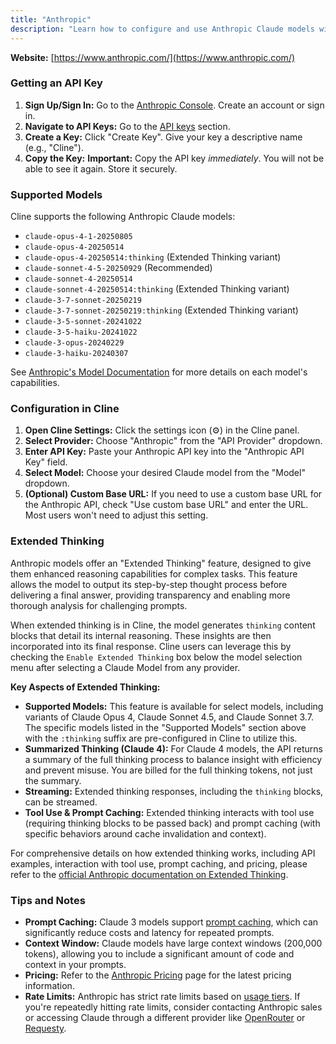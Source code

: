 ```yaml
---
title: "Anthropic"
description: "Learn how to configure and use Anthropic Claude models with Cline. Covers API key setup, model selection, and advanced features like prompt caching."
---
```


**Website:** [https://www.anthropic.com/](https://www.anthropic.com/)

### Getting an API Key

1.  **Sign Up/Sign In:** Go to the [Anthropic Console](https://console.anthropic.com/). Create an account or sign in.
2.  **Navigate to API Keys:** Go to the [API keys](https://console.anthropic.com/settings/keys) section.
3.  **Create a Key:** Click "Create Key". Give your key a descriptive name (e.g., "Cline").
4.  **Copy the Key:** **Important:** Copy the API key _immediately_. You will not be able to see it again. Store it securely.

### Supported Models

Cline supports the following Anthropic Claude models:

-   `claude-opus-4-1-20250805`
-   `claude-opus-4-20250514`
-   `claude-opus-4-20250514:thinking` (Extended Thinking variant)
-   `claude-sonnet-4-5-20250929` (Recommended)
-   `claude-sonnet-4-20250514`
-   `claude-sonnet-4-20250514:thinking` (Extended Thinking variant)
-   `claude-3-7-sonnet-20250219`
-   `claude-3-7-sonnet-20250219:thinking` (Extended Thinking variant)
-   `claude-3-5-sonnet-20241022`
-   `claude-3-5-haiku-20241022`
-   `claude-3-opus-20240229`
-   `claude-3-haiku-20240307`

See [Anthropic's Model Documentation](https://docs.anthropic.com/en/docs/about-claude/models) for more details on each model's capabilities.

### Configuration in Cline

1.  **Open Cline Settings:** Click the settings icon (⚙️) in the Cline panel.
2.  **Select Provider:** Choose "Anthropic" from the "API Provider" dropdown.
3.  **Enter API Key:** Paste your Anthropic API key into the "Anthropic API Key" field.
4.  **Select Model:** Choose your desired Claude model from the "Model" dropdown.
5.  **(Optional) Custom Base URL:** If you need to use a custom base URL for the Anthropic API, check "Use custom base URL" and enter the URL. Most users won't need to adjust this setting.

### Extended Thinking

Anthropic models offer an "Extended Thinking" feature, designed to give them enhanced reasoning capabilities for complex tasks. This feature allows the model to output its step-by-step thought process before delivering a final answer, providing transparency and enabling more thorough analysis for challenging prompts.

When extended thinking is in Cline, the model generates `thinking` content blocks that detail its internal reasoning. These insights are then incorporated into its final response.
Cline users can leverage this by checking the `Enable Extended Thinking` box below the model selection menu after selecting a Claude Model from any provider.

**Key Aspects of Extended Thinking:**

-   **Supported Models:** This feature is available for select models, including variants of Claude Opus 4, Claude Sonnet 4.5, and Claude Sonnet 3.7. The specific models listed in the "Supported Models" section above with the `:thinking` suffix are pre-configured in Cline to utilize this.
-   **Summarized Thinking (Claude 4):** For Claude 4 models, the API returns a summary of the full thinking process to balance insight with efficiency and prevent misuse. You are billed for the full thinking tokens, not just the summary.
-   **Streaming:** Extended thinking responses, including the `thinking` blocks, can be streamed.
-   **Tool Use & Prompt Caching:** Extended thinking interacts with tool use (requiring thinking blocks to be passed back) and prompt caching (with specific behaviors around cache invalidation and context).

For comprehensive details on how extended thinking works, including API examples, interaction with tool use, prompt caching, and pricing, please refer to the [official Anthropic documentation on Extended Thinking](https://docs.anthropic.com/en/docs/build-with-claude/extended-thinking).

### Tips and Notes

-   **Prompt Caching:** Claude 3 models support [prompt caching](https://docs.anthropic.com/en/docs/build-with-claude/prompt-caching), which can significantly reduce costs and latency for repeated prompts.
-   **Context Window:** Claude models have large context windows (200,000 tokens), allowing you to include a significant amount of code and context in your prompts.
-   **Pricing:** Refer to the [Anthropic Pricing](https://www.anthropic.com/pricing) page for the latest pricing information.
-   **Rate Limits:** Anthropic has strict rate limits based on [usage tiers](https://docs.anthropic.com/en/api/rate-limits#requirements-to-advance-tier). If you're repeatedly hitting rate limits, consider contacting Anthropic sales or accessing Claude through a different provider like [OpenRouter](/provider-config/openrouter) or [Requesty](/provider-config/requesty).
